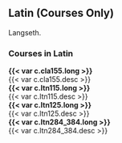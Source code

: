 ## Latin (Courses Only) {#sec-latin}
Langseth.

### Courses in Latin
 **{{< var c.cla155.long >}}**  
  {{< var c.cla155.desc >}}  
 **{{< var c.ltn115.long >}}**  
  {{< var c.ltn115.desc >}}  
 **{{< var c.ltn125.long >}}**  
  {{< var c.ltn125.desc >}}  
 **{{< var c.ltn284_384.long >}}**  
  {{< var c.ltn284_384.desc >}}  




